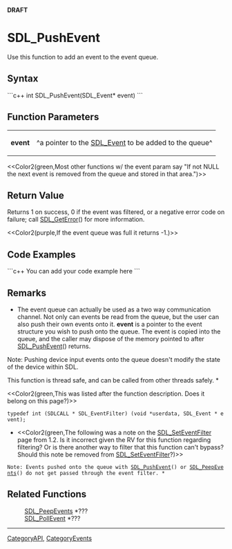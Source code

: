 <!-- pragma section-numbers off -->
<!-- pragma disable-camelcase -->
'''DRAFT'''

= SDL_PushEvent =
Use this function to add an event to the event queue.


== Syntax ==
```c++
int SDL_PushEvent(SDL_Event* event)
```

== Function Parameters ==
{|
|'''event'''
|^a pointer to the [[SDL_Event]] to be added to the queue^
|}

<<Color2(green,Most other functions w/ the event param say "If not NULL the next event is removed from the queue and stored in that area.")>>

== Return Value ==
Returns 1 on success, 0 if the event was filtered, or a negative error code on failure; call [[SDL_GetError]]() for more information.

<<Color2(purple,If the event queue was full it returns -1.)>>

== Code Examples ==
```c++
You can add your code example here
```

== Remarks ==
*The event queue can actually be used as a two way communication channel. Not only can events be read from the queue, but the user can also push their own events onto it. '''event''' is a pointer to the event structure you wish to push onto the queue. The event is copied into the queue, and the caller may dispose of the memory pointed to after [[SDL_PushEvent]]() returns.

Note: Pushing device input events onto the queue doesn't modify the state of the device within SDL. 

This function is thread safe, and can be called from other threads safely. *

<<Color2(green,This was listed after the function description. Does it belong on this page?)>>
 typedef int (SDLCALL * SDL_EventFilter) (void *userdata, SDL_Event * event);

*<<Color2(green,The following was a note on the [[SDL_SetEventFilter]] page from 1.2.  Is it incorrect given the RV for this function regarding filtering?  Or is there another way to filter that this function can't bypass?  Should this note be removed from [[SDL_SetEventFilter]]?)>>
 Note: Events pushed onto the queue with [[SDL_PushEvent]]() or [[SDL_PeepEvents]]() do not get passed through the event filter. *

== Related Functions ==
:[[SDL_PeepEvents]] *???
:[[SDL_PollEvent]] *???

----
[[CategoryAPI]], [[CategoryEvents]]

